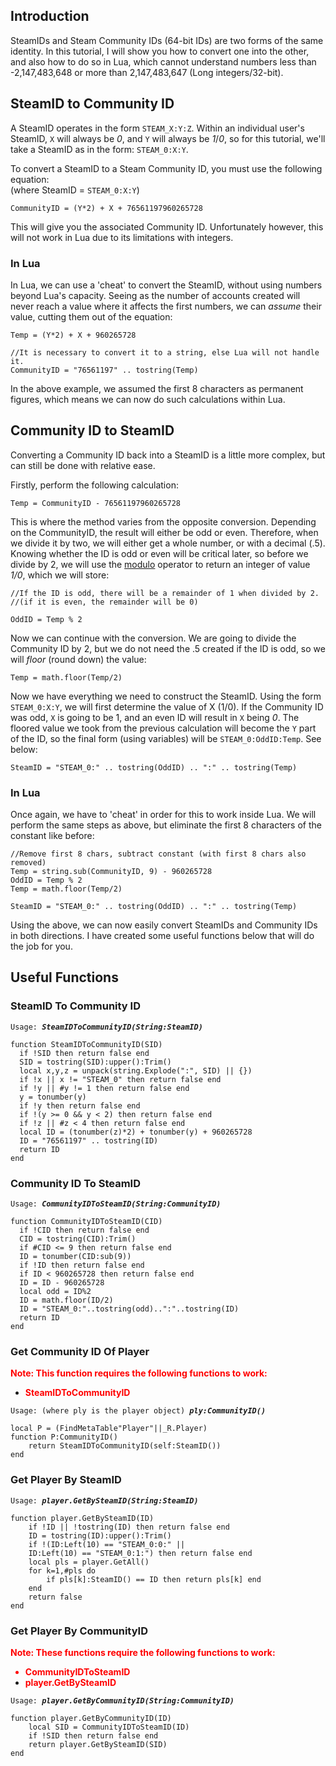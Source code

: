 {{TOCRight}}
==Introduction==
SteamIDs and Steam Community IDs (64-bit IDs) are two forms of the same identity. In this tutorial, I will show you how to convert one into the other, and also how to do so in Lua, which cannot understand numbers less than -2,147,483,648 or more than 2,147,483,647 (Long integers/32-bit).


==SteamID to Community ID==
A SteamID operates in the form <code>STEAM_X:Y:Z</code>. Within an individual user's SteamID, <code>X</code> will always be ''0'', and <code>Y</code> will always be ''1''/''0'', so for this tutorial, we'll take a SteamID as in the form: <code>STEAM_0:X:Y</code>.

To convert a SteamID to a Steam Community ID, you must use the following equation:<br />
(where SteamID = <code>STEAM_0:X:Y</code>)

<syntaxhighlight>CommunityID = (Y*2) + X + 76561197960265728</syntaxhighlight>

This will give you the associated Community ID. Unfortunately however, this will not work in Lua due to its limitations with integers.

===In Lua===
In Lua, we can use a 'cheat' to convert the SteamID, without using numbers beyond Lua's capacity. Seeing as the number of accounts created will never reach a value where it affects the first numbers, we can ''assume'' their value, cutting them out of the equation:

<syntaxhighlight>Temp = (Y*2) + X + 960265728

//It is necessary to convert it to a string, else Lua will not handle it.
CommunityID = "76561197" .. tostring(Temp)</syntaxhighlight>

In the above example, we assumed the first 8 characters as permanent figures, which means we can now do such calculations within Lua.

==Community ID to SteamID==
Converting a Community ID back into a SteamID is a little more complex, but can still be done with relative ease.

Firstly, perform the following calculation:

<syntaxhighlight>Temp = CommunityID - 76561197960265728</syntaxhighlight>

This is where the method varies from the opposite conversion. Depending on the CommunityID, the result will either be odd or even. Therefore, when we divide it by two, we will either get a whole number, or with a decimal (.5). Knowing whether the ID is odd or even will be critical later, so before we divide by 2, we will use the [http://wikipedia.org/wiki/Modulo_operation modulo] operator to return an integer of value ''1/0'', which we will store:

<syntaxhighlight>//If the ID is odd, there will be a remainder of 1 when divided by 2.
//(if it is even, the remainder will be 0)

OddID = Temp % 2</syntaxhighlight>

Now we can continue with the conversion. We are going to divide the Community ID by 2, but we do not need the .5 created if the ID is odd, so we will ''floor'' (round down) the value:

<syntaxhighlight>Temp = math.floor(Temp/2)</syntaxhighlight>

Now we have everything we need to construct the SteamID. Using the form <code>STEAM_0:X:Y</code>, we will first determine the value of X (1/0). If the Community ID was odd, <code>X</code> is going to be 1, and an even ID will result in <code>X</code> being ''0''. The floored value we took from the previous calculation will become the <code>Y</code> part of the ID, so the final form (using variables) will be <code>STEAM_0:OddID:Temp</code>. See below:

<syntaxhighlight>SteamID = "STEAM_0:" .. tostring(OddID) .. ":" .. tostring(Temp)</syntaxhighlight>

===In Lua===
Once again, we have to 'cheat' in order for this to work inside Lua. We will perform the same steps as above, but eliminate the first 8 characters of the constant like before:

<syntaxhighlight>//Remove first 8 chars, subtract constant (with first 8 chars also removed)
Temp = string.sub(CommunityID, 9) - 960265728
OddID = Temp % 2
Temp = math.floor(Temp/2)

SteamID = "STEAM_0:" .. tostring(OddID) .. ":" .. tostring(Temp)</syntaxhighlight>

Using the above, we can now easily convert SteamIDs and Community IDs in both directions. I have created some useful functions below that will do the job for you.

==Useful Functions==
===SteamID To Community ID===
<code>Usage: '''''SteamIDToCommunityID(String:SteamID)'''''</code>
<syntaxhighlight>function SteamIDToCommunityID(SID)
  if !SID then return false end
  SID = tostring(SID):upper():Trim()
  local x,y,z = unpack(string.Explode(":", SID) || {})
  if !x || x != "STEAM_0" then return false end
  if !y || #y != 1 then return false end
  y = tonumber(y)
  if !y then return false end
  if !(y >= 0 && y < 2) then return false end
  if !z || #z < 4 then return false end
  local ID = (tonumber(z)*2) + tonumber(y) + 960265728
  ID = "76561197" .. tostring(ID)
  return ID
end</syntaxhighlight>

===Community ID To SteamID===
<code>Usage: '''''CommunityIDToSteamID(String:CommunityID)'''''</code>
<syntaxhighlight>function CommunityIDToSteamID(CID)
  if !CID then return false end
  CID = tostring(CID):Trim()
  if #CID <= 9 then return false end
  ID = tonumber(CID:sub(9))
  if !ID then return false end
  if ID < 960265728 then return false end
  ID = ID - 960265728
  local odd = ID%2
  ID = math.floor(ID/2)
  ID = "STEAM_0:"..tostring(odd)..":"..tostring(ID)
  return ID
end</syntaxhighlight>

===Get Community ID Of Player===
<b style="color:red">Note: This function requires the following functions to work:
*SteamIDToCommunityID</b>
<code>Usage: (where ply is the player object) '''''ply:CommunityID()'''''</code>
<syntaxhighlight>local P = (FindMetaTable"Player"||_R.Player)
function P:CommunityID()
	return SteamIDToCommunityID(self:SteamID())
end</syntaxhighlight>

===Get Player By SteamID===
<code>Usage: '''''player.GetBySteamID(String:SteamID)'''''</code>
<syntaxhighlight>function player.GetBySteamID(ID)
	if !ID || !tostring(ID) then return false end
	ID = tostring(ID):upper():Trim()
	if !(ID:Left(10) == "STEAM_0:0:" || 
	ID:Left(10) == "STEAM_0:1:") then return false end
	local pls = player.GetAll()
	for k=1,#pls do
		if pls[k]:SteamID() == ID then return pls[k] end
	end
	return false
end</syntaxhighlight>

===Get Player By CommunityID===
<b style="color:red">Note: These functions require the following functions to work:
*CommunityIDToSteamID
*player.GetBySteamID</b>
<code>Usage: '''''player.GetByCommunityID(String:CommunityID)'''''</code>
<syntaxhighlight>function player.GetByCommunityID(ID)
	local SID = CommunityIDToSteamID(ID)
	if !SID then return false end 
	return player.GetBySteamID(SID)
end</syntaxhighlight>
